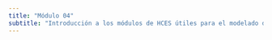 ```yaml
---
title: "Módulo 04"
subtitle: "Introducción a los módulos de HCES útiles para el modelado de dietas (Consumo de alimentos, frecuencia, datos demográficos, gastos, seguridad alimentaria)"
---
```

